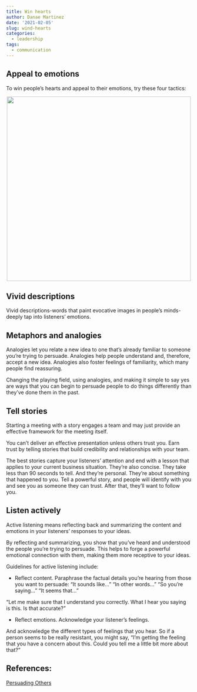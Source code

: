 ```yaml
---
title: Win hearts
author: Danae Martinez
date: '2021-02-05'
slug: wind-hearts
categories:
  - leadership
tags:
  - communication
---
```


## Appeal to emotions

To win people's hearts and appeal to their emotions, try these four tactics:


<center>
![](\appeal_emotions.png){width=500px}
</center>

## Vivid descriptions

Vivid descriptions-words that paint evocative images in people's minds-deeply tap into listeners' emotions.

## Metaphors and analogies

Analogies let you relate a new idea to one that's already familiar to someone you're trying to persuade. Analogies help people understand and, therefore, accept a new idea. Analogies also foster feelings of familiarity, which many people find reassuring.

Changing the playing field, using analogies, and making it simple to say yes are ways that you can begin to persuade people to do things differently than they’ve done them in the past.

## Tell stories

Starting a meeting with a story engages a team and may just provide an effective framework for the meeting itself.

You can’t deliver an effective presentation unless others trust you. Earn trust by telling stories that build credibility and relationships with your team.

The best stories capture your listeners’ attention and end with a lesson that applies to your current business situation. They’re also concise. They take less than 90 seconds to tell. And they’re personal. They’re about something that happened to you. Tell a powerful story, and people will identify with you and see you as someone they can trust. After that, they’ll want to follow you.

## Listen actively

Active listening means reflecting back and summarizing the content and emotions in your listeners’ responses to your ideas.

By reflecting and summarizing, you show that you've heard and understood the people you’re trying to persuade. This helps to forge a powerful emotional connection with them, making them more receptive to your ideas.

Guidelines for active listening include:

- Reflect content. Paraphrase the factual details you're hearing from those you want to persuade: "It sounds like..." "In other words..." "So you're saying..." "It seems that..."

 "Let me make sure that I understand you correctly. What I hear you saying is this. Is that accurate?"

- Reflect emotions. Acknowledge your listener's feelings.

And acknowledge the different types of feelings that you hear. So if a person seems to be really resistant, you might say, "I'm getting the feeling that you have a concern about this. Could you tell me a little bit more about that?"



## References: 

[Persuading Others](https://edls.myhbp.org/hmm12/content/persuading_others/landingpage.html)